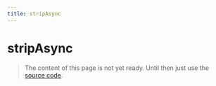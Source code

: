 ```yaml
---
title: stripAsync
---
```


# stripAsync

> The content of this page is not yet ready. Until then just use the [source code](https://github.com/fabian-hiller/valibot/blob/main/library/src/methods/strip/stripAsync.ts).
